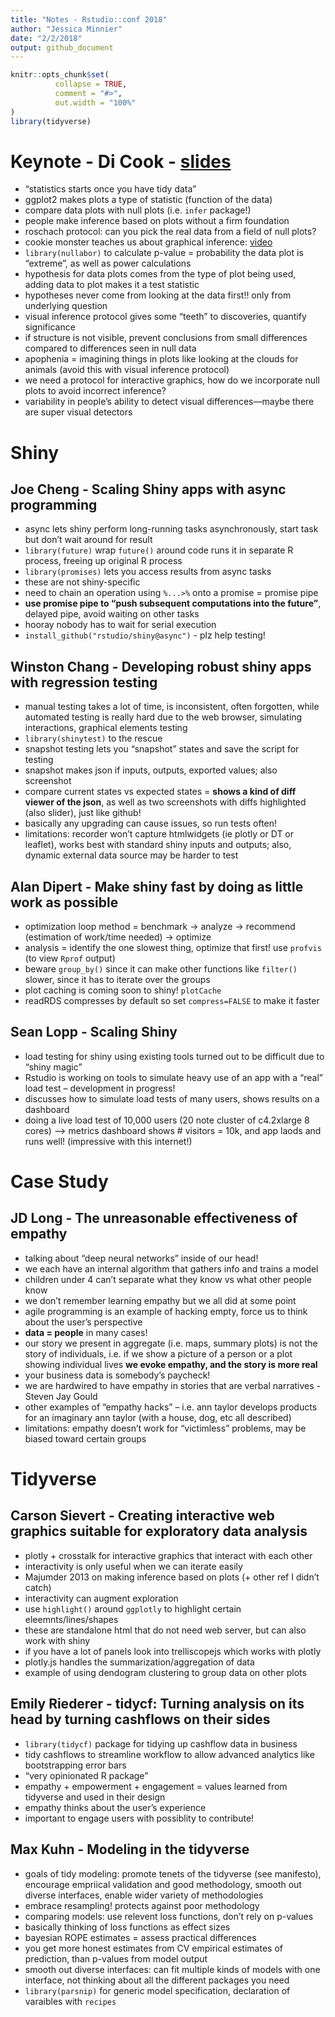 ```yaml
---
title: "Notes - Rstudio::conf 2018"
author: "Jessica Minnier"
date: "2/2/2018"
output: github_document
---
```


```r
knitr::opts_chunk$set(
          collapse = TRUE,
          comment = "#>",
          out.width = "100%"
)
library(tidyverse)
```

# Keynote - Di Cook - [slides](http://www.dicook.org/files/rstudio/)

- "statistics starts once you have tidy data"
- ggplot2 makes plots a type of statistic (function of the data)
- compare data plots with null plots (i.e. `infer` package!)
- people make inference based on plots without a firm foundation
- roschach protocol: can you pick the real data from a field of null plots?
- cookie monster teaches us about graphical inference: [video](https://youtu.be/rEHKm3Z1zUE)
- `library(nullabor)` to calculate p-value = probability the data plot is "extreme", as well as power calculations
- hypothesis for data plots comes from the type of plot being used, adding data to plot makes it a test statistic
- hypotheses never come from looking at the data first!! only from underlying question
- visual inference protocol gives some "teeth" to discoveries, quantify significance
- if structure is not visible, prevent conclusions from small differences compared to differences seen in null data
- apophenia = imagining things in plots like looking at the clouds for animals (avoid this with visual inference protocol)
- we need a protocol for interactive graphics, how do we incorporate null plots to avoid incorrect inference?
- variability in people's ability to detect visual differences---maybe there are super visual detectors

# Shiny

## Joe Cheng - Scaling Shiny apps with async programming

- async lets shiny perform long-running tasks asynchronously, start task but don't wait around for result
- `library(future)` wrap `future()` around code runs it in separate R process, freeing up original R process
- `library(promises)` lets you access results from async tasks
- these are not shiny-specific
- need to chain an operation using `%...>%` onto a promise = promise pipe
- **use promise pipe to "push subsequent computations into the future"**, delayed pipe, avoid waiting on other tasks
- hooray nobody has to wait for serial execution
- `install_github("rstudio/shiny@async")` - plz help testing!

## Winston Chang - Developing robust shiny apps with regression testing

- manual testing takes a lot of time, is inconsistent, often forgotten, while automated testing is really hard due to the web browser, simulating interactions, graphical elements testing
- `library(shinytest)` to the rescue
- snapshot testing lets you "snapshot" states and save the script for testing
- snapshot makes json if inputs, outputs, exported values; also screenshot
- compare current states vs expected states = **shows a kind of diff viewer of the json**, as well as two screenshots with diffs highlighted (also slider), just like github!
- basically any upgrading can cause issues, so run tests often!
- limitations: recorder won't capture htmlwidgets (ie plotly or DT or leaflet), works best with standard shiny inputs and outputs; also, dynamic external data source may be harder to test

## Alan Dipert - Make shiny fast by doing as little work as possible

- optimization loop method = benchmark -> analyze -> recommend (estimation of work/time needed) -> optimize
- analysis = identify the one slowest thing, optimize that first! use `profvis` (to view `Rprof` output)
- beware `group_by()` since it can make other functions like `filter()` slower, since it has to iterate over the groups
- plot caching is coming soon to shiny! `plotCache`
- readRDS compresses by default so set `compress=FALSE` to make it faster

## Sean Lopp - Scaling Shiny

- load testing for shiny using existing tools turned out to be difficult due to "shiny magic"
- Rstudio is working on tools to simulate heavy use of an app with a "real" load test -- development in progress!
- discusses how to simulate load tests of many users, shows results on a dashboard
- doing a live load test of 10,000 users (20 note cluster of c4.2xlarge 8 cores) --> metrics dashboard shows # visitors = 10k, and app laods and runs well! (impressive with this internet!)

# Case Study

## JD Long - The unreasonable effectiveness of empathy 

- talking about "deep neural networks" inside of our head!
- we each have an internal algorithm that gathers info and trains a model
- children under 4 can't separate what they know vs what other people know
- we don't remember learning empathy but we all did at some point
- agile programming is an example of hacking empty, force us to think about the user's perspective
- **data = people** in many cases!
- our story we present in aggregate (i.e. maps, summary plots) is not the story of individuals, i.e. if we show a picture of a person or a plot showing individual lives **we evoke empathy, and the story is more real**
- your business data is somebody's paycheck!
- we are hardwired to have empathy in stories that are verbal narratives - Steven Jay Gould
- other examples of "empathy hacks" -- i.e. ann taylor develops products for an imaginary ann taylor (with a house, dog, etc all described)
- limitations: empathy doesn't work for "victimless" problems, may be biased toward certain groups

# Tidyverse

## Carson Sievert - Creating interactive web graphics suitable for exploratory data analysis 

- plotly + crosstalk for interactive graphics that interact with each other
- interactivity is only useful when we can iterate easily
- Majumder 2013 on making inference based on plots (+ other ref I didn't catch)
- interactivity can augment exploration
- use `highlight()` around `ggplotly` to highlight certain eleemnts/lines/shapes
- these are standalone html that do not need web server, but can also work with shiny
- if you have a lot of panels look into trelliscopejs which works with plotly
- plotly.js handles the summarization/aggregation of data
- example of using dendogram clustering to group data on other plots

## Emily Riederer - tidycf: Turning analysis on its head by turning cashflows on their sides 

- `library(tidycf)` package for tidying up cashflow data in business
- tidy cashflows to streamline workflow to allow advanced analytics like bootstrapping error bars
- "very opinionated R package"
- empathy + empowerment + engagement = values learned from tidyverse and used in their design
- empathy thinks about the user's experience
- important to engage users with possiblity to contribute!

## Max Kuhn - Modeling in the tidyverse 

- goals of tidy modeling: promote tenets of the tidyverse (see manifesto), encourage empriical validation and good methodology, smooth out diverse interfaces, enable wider variety of methodologies
- embrace resampling! protects against poor methodology
- comparing models: use relevent loss functions, don't rely on p-values
- basically thinking of loss functions as effect sizes
- bayesian ROPE estimates = assess practical differences
- you get more honest estimates from CV empirical estimates of prediction, than p-values from model output
- smooth out diverse interfaces: can fit multiple kinds of models with one interface, not thinking about all the different packages you need
- `library(parsnip)` for generic model specification, declaration of varaibles with `recipes`






